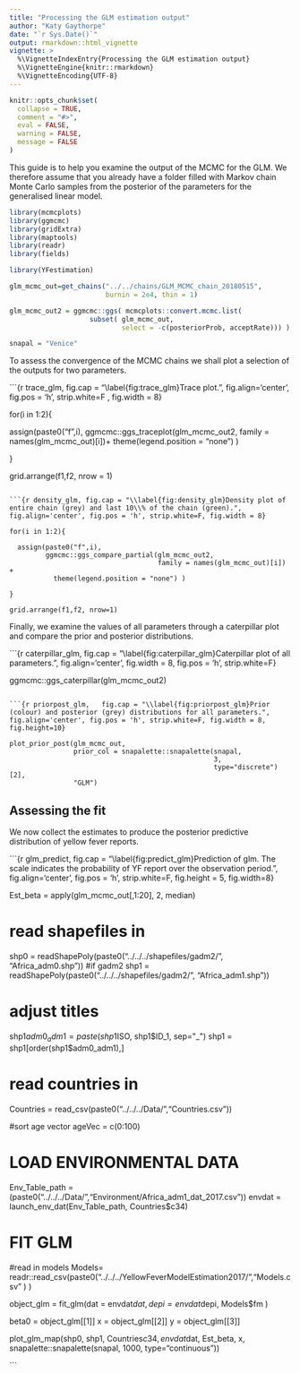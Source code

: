 ```yaml
---
title: "Processing the GLM estimation output"
author: "Katy Gaythorpe"
date: "`r Sys.Date()`"
output: rmarkdown::html_vignette
vignette: >
  %\VignetteIndexEntry{Processing the GLM estimation output}
  %\VignetteEngine{knitr::rmarkdown}
  %\VignetteEncoding{UTF-8}
---
```


```r
knitr::opts_chunk$set(
  collapse = TRUE,
  comment = "#>",
  eval = FALSE,
  warning = FALSE,
  message = FALSE
)
```

This guide is to help you examine the output of the MCMC for the GLM. We therefore assume that you already have a folder filled with Markov chain Monte Carlo samples from the posterior of the parameters for the generalised linear model.

```r
library(mcmcplots)
library(ggmcmc)
library(gridExtra)
library(maptools)
library(readr)
library(fields)

library(YFestimation)

glm_mcmc_out=get_chains("../../chains/GLM_MCMC_chain_20180515", 
                        burnin = 2e4, thin = 1)

glm_mcmc_out2 = ggmcmc::ggs( mcmcplots::convert.mcmc.list( 
                    subset( glm_mcmc_out, 
                            select = -c(posteriorProb, acceptRate))) )

snapal = "Venice"
```


To assess the convergence of the MCMC chains we shall plot a selection of the outputs for two parameters.

```{r trace_glm,   fig.cap = "\\label{fig:trace_glm}Trace plot.", fig.align='center', fig.pos = 'h', strip.white=F , fig.width = 8}

for(i in 1:2){
  
  assign(paste0("f",i),
         ggmcmc::ggs_traceplot(glm_mcmc_out2, 
                               family = names(glm_mcmc_out)[i])+
           theme(legend.position = "none") )
  
}

grid.arrange(f1,f2, nrow = 1)
```

```{r density_glm, fig.cap = "\\label{fig:density_glm}Density plot of entire chain (grey) and last 10\\% of the chain (green).", fig.align='center', fig.pos = 'h', strip.white=F, fig.width = 8}

for(i in 1:2){
  
  assign(paste0("f",i),
         ggmcmc::ggs_compare_partial(glm_mcmc_out2, 
                                     family = names(glm_mcmc_out)[i]) +
           theme(legend.position = "none") )
  
}

grid.arrange(f1,f2, nrow=1)

```

Finally, we examine the values of all parameters through a caterpillar plot and compare the prior and posterior distributions.

```{r caterpillar_glm,   fig.cap = "\\label{fig:caterpillar_glm}Caterpillar plot of all parameters.", fig.align='center', fig.width = 8, fig.pos = 'h', strip.white=F}

ggmcmc::ggs_caterpillar(glm_mcmc_out2)
```

```{r priorpost_glm,   fig.cap = "\\label{fig:priorpost_glm}Prior (colour) and posterior (grey) distributions for all parameters.", fig.align='center', fig.pos = 'h', strip.white=F, fig.width = 8, fig.height=10}

plot_prior_post(glm_mcmc_out, 
                prior_col = snapalette::snapalette(snapal, 
                                                   3, 
                                                   type="discrete")[2], 
                "GLM")
```

\FloatBarrier 

## Assessing the fit

We now collect the estimates to produce the posterior predictive distribution of yellow fever reports.

```{r glm_predict,  fig.cap = "\\label{fig:predict_glm}Prediction of glm. The scale indicates the probability of  YF report over the observation period.", fig.align='center', fig.pos = 'h', strip.white=F, fig.height = 5, fig.width=8}


Est_beta =  apply(glm_mcmc_out[,1:20], 2, median)

# read shapefiles in #
shp0 = readShapePoly(paste0("../../../shapefiles/gadm2/", "Africa_adm0.shp")) #if gadm2
shp1 = readShapePoly(paste0("../../../shapefiles/gadm2/", "Africa_adm1.shp"))

# adjust titles #
shp1$adm0_adm1 = paste(shp1$ISO, shp1$ID_1, sep="_")
shp1 = shp1[order(shp1$adm0_adm1),]

# read countries in #
Countries = read_csv(paste0("../../../Data/","Countries.csv"))

#sort age vector
ageVec = c(0:100)

# LOAD ENVIRONMENTAL DATA #
Env_Table_path = (paste0("../../../Data/","Environment/Africa_adm1_dat_2017.csv")) 
envdat = launch_env_dat(Env_Table_path, Countries$c34)


# FIT GLM #

#read in models
Models= readr::read_csv(paste0("../../../YellowFeverModelEstimation2017/","Models.csv" ) ) 

object_glm = fit_glm(dat = envdat$dat, 
                     depi = envdat$depi, 
                     Models$fm )  

beta0 = object_glm[[1]]
x = object_glm[[2]]
y = object_glm[[3]]

#########################################################################################################
plot_glm_map(shp0, shp1, Countries$c34, envdat$dat, Est_beta, x, 
                                   snapalette::snapalette(snapal, 1000, type="continuous"))

```

